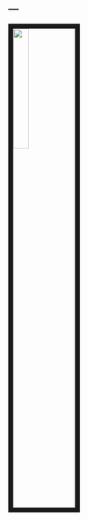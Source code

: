 ---
---

<link rel="stylesheet" href="styles.css" type="text/css">

<img src="images/alex-ryan.jpg" style="width:25%; border:10px solid; margin-right: 20px" align="left">


